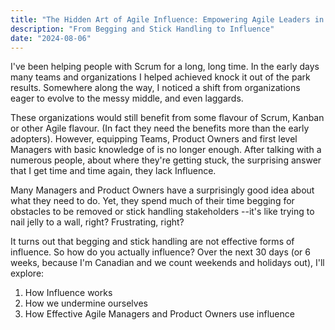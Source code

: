 ```yaml
---
title: "The Hidden Art of Agile Influence: Empowering Agile Leaders in 30 Days"
description: "From Begging and Stick Handling to Influence"
date: "2024-08-06"
---
```


I've been helping people with Scrum for a long, long time. In the early days many teams and organizations I helped achieved knock it out of the park results. Somewhere along the way, I noticed a shift from organizations eager to evolve to the messy middle, and even laggards.

These organizations would still benefit from some flavour of Scrum, Kanban or other Agile flavour. (In fact they need the benefits more than the early adopters). However, equipping Teams, Product Owners and first level Managers with basic knowledge of is no longer enough. After talking with a numerous people, about where they're getting stuck, the surprising answer that I get time and time again, they lack Influence.

Many Managers and Product Owners have a surprisingly good idea about what they need to do. Yet, they spend much of their time begging for obstacles to be removed or stick handling stakeholders --it's like trying to nail jelly to a wall, right? Frustrating, right?

It turns out that begging and stick handling are not effective forms of influence. So how do you actually influence? Over the next 30 days (or 6 weeks, because I'm Canadian and we count weekends and holidays out), I'll explore:

1. How Influence works
2. How we undermine ourselves
3. How Effective Agile Managers and Product Owners use influence
